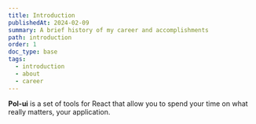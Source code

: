 ```yaml
---
title: Introduction
publishedAt: 2024-02-09
summary: A brief history of my career and accomplishments
path: introduction
order: 1
doc_type: base
tags:
  - introduction
  - about
  - career
---
```


**Pol-ui** is a set of tools for React that allow you to spend your time on what really matters, your application.
